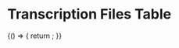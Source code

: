 
<Meta title="Hearings/Components/Details/TranscriptionFilesTable" component={TranscriptionFilesTable} />

# Transcription Files Table

<Preview>
  <Story name="Default Table">
    {() => {
      return <TranscriptionFilesTable hearing={{
        transcriptionFiles: {
          123: {
            { id: 1, fileName: 'File1.pdf', dateUploadAws: '2024-09-01', fileStatus: 'Successful upload (AWS)', hearingType: 'Type A', docketNumber: '12345' },
            { id: 2, fileName: 'File2.pdf', dateReturnedBox: '2024-09-02', fileStatus: 'Successful upload (AWS)' },
          },
          456: {
            { id: 3, fileName: 'File3.pdf', dateUploadAws: '2024-09-03', fileStatus: 'Successful upload (AWS)', hearingType: 'Type B', docketNumber: '67890' },
          }
        }
      }} />;
    }}
  </Story>
</Preview>

<Props of={TranscriptionFilesTable} />
